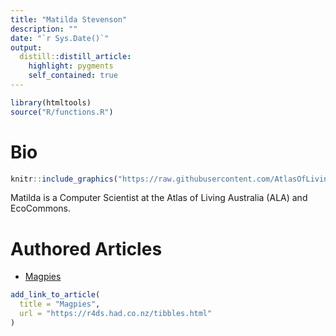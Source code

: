 ```yaml
---
title: "Matilda Stevenson"
description: ""
date: "`r Sys.Date()`"
output: 
  distill::distill_article:
    highlight: pygments
    self_contained: true
---
```


```r
library(htmltools)
source("R/functions.R")
```

# Bio

:::float-image

```r
knitr::include_graphics("https://raw.githubusercontent.com/AtlasOfLivingAustralia/SDS_website/main/images/people/matilda.jpg")
```

Matilda is a Computer Scientist at the Atlas of Living Australia (ALA) and EcoCommons.
:::



# Authored Articles

* [Magpies](https://r4ds.had.co.nz/tibbles.html)

```r
add_link_to_article(
  title = "Magpies",
  url = "https://r4ds.had.co.nz/tibbles.html"
)
```
